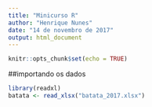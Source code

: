 ```yaml
---
title: "Minicurso R"
author: "Henrique Nunes"
date: "14 de novembro de 2017"
output: html_document
---
```


```r
knitr::opts_chunk$set(echo = TRUE)
```
##importando os dados
```r
library(readxl)
batata <- read_xlsx("batata_2017.xlsx")
```

